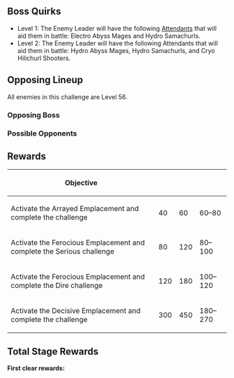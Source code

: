 {{Event Tabs
|subpage1 = The Ominous Demesne
|subpage1name = Stage 1
|subpage2 = The Brutal Divergence
|subpage2name = Stage 2
|subpage3 = The Vengeful Wood
|subpage3name = Stage 3
|subpage4 = The Echoes of Extinction
|subpage4name = Stage 4
|subpage5 = The Rending Absolution
|subpage5name = Stage 5
}}
{{Description|A domain where resentment has become akin to a hazy sediment. The monsters locked in here are very powerful indeed, and thus you, too, must steel yourself to face them.}}

==Boss Quirks==
* Level 1: The Enemy Leader will have the following [[Attendants]] that will aid them in battle: Electro Abyss Mages and Hydro Samachurls.
* Level 2: The Enemy Leader will have the following Attendants that will aid them in battle: Hydro Abyss Mages, Hydro Samachurls, and Cryo Hilichurl Shooters.

==Opposing Lineup==
All enemies in this challenge are Level 56.

===Opposing Boss===
{{Card|Abyss Herald: Wicked Torrents|type=Enemy|x=1}}{{Card|Abyss Lector: Violet Lightning|type=Enemy|x=1}}

===Possible Opponents===
{{Card|Abyss Lector: Violet Lightning|type=Enemy}}{{Card|Rockfond Rifthound|type=Enemy}}{{Card|Thundercraven Rifthound|type=Enemy}}{{Card|Rockfond Rifthound Whelp|type=Enemy}}{{Card|Thundercraven Rifthound Whelp|type=Enemy}}{{Card|Kairagi: Dancing Thunder|type=Enemy}}{{Card|Kairagi: Fiery Might|type=Enemy}}{{Card|Nobushi: Jintouban|type=Enemy}}{{Card|Nobushi: Kikouban|type=Enemy}}{{Card|Nobushi: Hitsukeban|type=Enemy}}{{Card|Geovishap|type=Enemy}}{{Card|Geovishap Hatchling|type=Enemy}}{{Card|Mirror Maiden|type=Enemy}}{{Card|Fatui Pyro Agent|type=Enemy}}{{Card|Fatui Electro Cicin Mage|type=Enemy}}{{Card|Fatui Skirmisher - Electrohammer Vanguard|type=Enemy}}{{Card|Fatui Skirmisher - Anemoboxer Vanguard|type=Enemy}}{{Card|Treasure Hoarders: Gravedigger|type=Enemy}}{{Card|Treasure Hoarders: Scout|type=Enemy}}{{Card|Treasure Hoarders: Pyro Potioneer|type=Enemy}}{{Card|Treasure Hoarders: Crusher|type=Enemy}}{{Card|Treasure Hoarders: Hydro Potioneer|type=Enemy}}{{Card|Pyro Abyss Mage|type=Enemy}}{{Card|Electro Abyss Mage|type=Enemy}}{{Card|Electro Samachurl|type=Enemy}}{{Card|Hydro Samachurl|type=Enemy}}{{Card|Dendro Samachurl|type=Enemy}}{{Card|Blazing Axe Mitachurl|type=Enemy}}{{Card|Crackling Axe Mitachurl|type=Enemy}}{{Card|Electro Hilichurl Shooter|type=Enemy}}{{Card|Electro Hilichurl Grenadier|type=Enemy}}{{Card|Pyro Hilichurl Shooter|type=Enemy}}{{Card|Hilichurl Grenadier|type=Enemy}}{{Card|Hilichurl Berserker|type=Enemy}}{{Card|Wooden Shield Hilichurl Guard|type=Enemy}}{{Card|Cryo Hilichurl Shooter|type=Enemy}}{{Card|Anemo Samachurl|type=Enemy}}{{Card|Anemo Specter|type=Enemy}}{{Card|Geo Specter|type=Enemy}}{{Card|Hydro Specter|type=Enemy}}{{Card|Hydro Mimic Mallard|type=Enemy}}{{Card|Hydro Mimic Boar|type=Enemy}}{{Card|Electro Whopperflower|type=Enemy}}{{Card|Pyro Whopperflower|type=Enemy}}{{Card|Large Electro Slime|type=Enemy}}{{Card|Large Pyro Slime|type=Enemy}}{{Card|Large Hydro Slime|type=Enemy}}{{Card|Electro Slime|type=Enemy}}{{Card|Pyro Slime|type=Enemy}}{{Card|Hydro Slime|type=Enemy}}

==Rewards==
{|class="article-table tdc2 tdc3 tdc4"
!Objective!!{{Item|Aged Token}}!!{{Item|Damaged Replica}}!!{{Item|Battered Shikifuda}}
|-
| Activate the Arrayed Emplacement and complete the challenge
| 40
| 60
| 60–80
|-
| Activate the Ferocious Emplacement and complete the Serious challenge
| 80
| 120
| 80–100
|-
| Activate the Ferocious Emplacement and complete the Dire challenge
| 120
| 180
| 100–120
|-
| Activate the Decisive Emplacement and complete the challenge
| 300
| 450
| 180–270
|}

==Total Stage Rewards==
'''First clear rewards:'''
{{Event Rewards
|Mora = 30,000
|Hero's Wit = 3
|sort = Hero's Wit,Mora
}}
{{Event Rewards
|type = Event Items
|Aged Token = 1800
|sort = Aged Token,Damaged Replica,Battered Shikifuda
}}